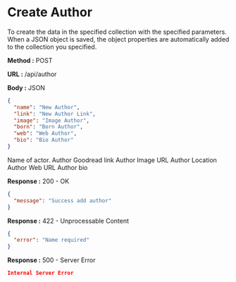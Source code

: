 
# Create Author

To create the data in the specified collection with the specified parameters.
When a JSON object is saved, the object properties are automatically added to the collection you specified.

**Method :** <Badge>POST</Badge>

**URL :** <Badge variant="dark">/api/author</Badge>

**Body :** <Badge variant="purple">JSON</Badge>

```json
{
  "name": "New Author",
  "link": "New Author Link",
  "image": "Image Author",
  "born": "Born Author",
  "web": "Web Author",
  "bio": "Bio Author"
}
```

<Param name='name' type='string' required={true}>
  Name of actor.
</Param>
<Param name='link' type='string'>
  Author Goodread link
</Param>
<Param name='image' type='string'>
  Author Image URL
</Param>
<Param name='born' type='string'>
  Author Location
</Param>
<Param name='web' type='string'>
  Author Web URL
</Param>
<Param name='bio' type='string'>
  Author bio
</Param>

**Response :** <BadgeOutline variant="success">200 - OK</BadgeOutline>

```json
{
  "message": "Success add author"
}
```

**Response :** <BadgeOutline variant="info">422 - Unprocessable Content</BadgeOutline>

```json
{
  "error": "Name required"
}
```

**Response :** <BadgeOutline variant="danger">500 - Server Error</BadgeOutline>

```json
Internal Server Error
```

